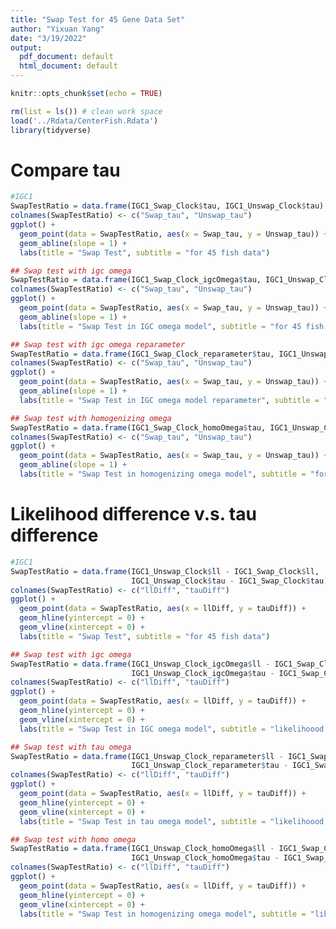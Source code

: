 ```yaml
---
title: "Swap Test for 45 Gene Data Set"
author: "Yixuan Yang"
date: "3/19/2022"
output:
  pdf_document: default
  html_document: default
---
```


```r
knitr::opts_chunk$set(echo = TRUE)
```

```r
rm(list = ls()) # clean work space
load('../Rdata/CenterFish.Rdata')
library(tidyverse)
```

# Compare tau
```r
#IGC1
SwapTestRatio = data.frame(IGC1_Swap_Clock$tau, IGC1_Unswap_Clock$tau)
colnames(SwapTestRatio) <- c("Swap_tau", "Unswap_tau")
ggplot() +
  geom_point(data = SwapTestRatio, aes(x = Swap_tau, y = Unswap_tau)) +
  geom_abline(slope = 1) +
  labs(title = "Swap Test", subtitle = "for 45 fish data")

## Swap test with igc omega
SwapTestRatio = data.frame(IGC1_Swap_Clock_igcOmega$tau, IGC1_Unswap_Clock_igcOmega$tau)
colnames(SwapTestRatio) <- c("Swap_tau", "Unswap_tau")
ggplot() +
  geom_point(data = SwapTestRatio, aes(x = Swap_tau, y = Unswap_tau)) +
  geom_abline(slope = 1) +
  labs(title = "Swap Test in IGC omega model", subtitle = "for 45 fish data")

## Swap test with igc omega reparameter
SwapTestRatio = data.frame(IGC1_Swap_Clock_reparameter$tau, IGC1_Unswap_Clock_reparameter$tau)
colnames(SwapTestRatio) <- c("Swap_tau", "Unswap_tau")
ggplot() +
  geom_point(data = SwapTestRatio, aes(x = Swap_tau, y = Unswap_tau)) +
  geom_abline(slope = 1) +
  labs(title = "Swap Test in IGC omega model reparameter", subtitle = "for 45 fish data")

## Swap test with homogenizing omega
SwapTestRatio = data.frame(IGC1_Swap_Clock_homoOmega$tau, IGC1_Unswap_Clock_homoOmega$tau)
colnames(SwapTestRatio) <- c("Swap_tau", "Unswap_tau")
ggplot() +
  geom_point(data = SwapTestRatio, aes(x = Swap_tau, y = Unswap_tau)) +
  geom_abline(slope = 1) +
  labs(title = "Swap Test in homogenizing omega model", subtitle = "for 45 fish data")

```

# Likelihood difference v.s. tau difference
```r
#IGC1
SwapTestRatio = data.frame(IGC1_Unswap_Clock$ll - IGC1_Swap_Clock$ll, 
                           IGC1_Unswap_Clock$tau - IGC1_Swap_Clock$tau)
colnames(SwapTestRatio) <- c("llDiff", "tauDiff")
ggplot() +
  geom_point(data = SwapTestRatio, aes(x = llDiff, y = tauDiff)) +
  geom_hline(yintercept = 0) +
  geom_vline(xintercept = 0) +
  labs(title = "Swap Test", subtitle = "for 45 fish data")

## Swap test with igc omega
SwapTestRatio = data.frame(IGC1_Unswap_Clock_igcOmega$ll - IGC1_Swap_Clock_igcOmega$ll,
                           IGC1_Unswap_Clock_igcOmega$tau - IGC1_Swap_Clock_igcOmega$tau)
colnames(SwapTestRatio) <- c("llDiff", "tauDiff")
ggplot() +
  geom_point(data = SwapTestRatio, aes(x = llDiff, y = tauDiff)) +
  geom_hline(yintercept = 0) +
  geom_vline(xintercept = 0) +
  labs(title = "Swap Test in IGC omega model", subtitle = "likelihoood for 45 fish data")

## Swap test with tau omega
SwapTestRatio = data.frame(IGC1_Unswap_Clock_reparameter$ll - IGC1_Swap_Clock_reparameter$ll,
                           IGC1_Unswap_Clock_reparameter$tau - IGC1_Swap_Clock_reparameter$tau)
colnames(SwapTestRatio) <- c("llDiff", "tauDiff")
ggplot() +
  geom_point(data = SwapTestRatio, aes(x = llDiff, y = tauDiff)) +
  geom_hline(yintercept = 0) +
  geom_vline(xintercept = 0) +
  labs(title = "Swap Test in tau omega model", subtitle = "likelihoood for 45 fish data")

## Swap test with homo omega
SwapTestRatio = data.frame(IGC1_Unswap_Clock_homoOmega$ll - IGC1_Swap_Clock_homoOmega$ll,
                           IGC1_Unswap_Clock_homoOmega$tau - IGC1_Swap_Clock_homoOmega$tau)
colnames(SwapTestRatio) <- c("llDiff", "tauDiff")
ggplot() +
  geom_point(data = SwapTestRatio, aes(x = llDiff, y = tauDiff)) +
  geom_hline(yintercept = 0) +
  geom_vline(xintercept = 0) +
  labs(title = "Swap Test in homogenizing omega model", subtitle = "likelihoood for 45 fish data")
```